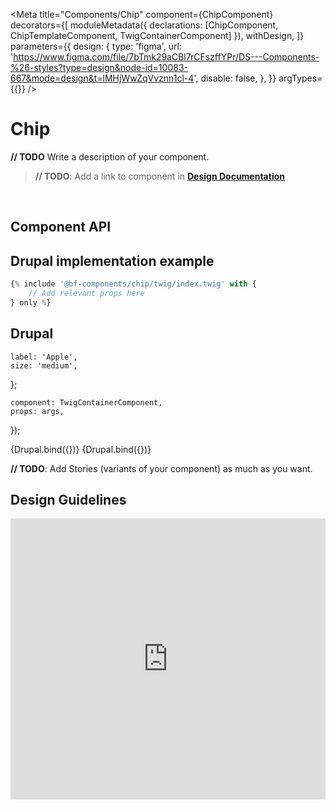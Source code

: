
<Meta
    title="Components/Chip"
    component={ChipComponent}
    decorators={[
        moduleMetadata({ declarations: [ChipComponent, ChipTemplateComponent, TwigContainerComponent] }),
        withDesign,
    ]}
    parameters={{
        design: {
            type: 'figma',
            url: 'https://www.figma.com/file/7bTmk29aCBl7rCFszffYPr/DS---Components-%26-styles?type=design&node-id=10083-667&mode=design&t=lMHjWwZqVvznn1cl-4',
            disable: false,
        },
    }}
    argTypes={{}}
/>

# Chip

**// TODO** Write a description of your component.

> **// TODO**: Add a link to component in **[Design Documentation](https://zeroheight.com/79f1d3365/p/70ccb4--buttons)**

<br />

## Component API

<ArgsTable of={ChipComponent} />

## Drupal implementation example

```jsx
{% include '@bf-components/chip/twig/index.twig' with {
    // Add relevant props here
} only %}
```

## Drupal

    label: 'Apple',
    size: 'medium',
};

    component: TwigContainerComponent,
    props: args,
});

<Canvas withSource="none">
    <Story
        name="Drupal"
        height="300px"
        args={{
            elementPath: 'components/chip/_doc/template.drupal',
            ...commonProps,
        }}
    >
        {Drupal.bind({})}
    </Story>
</Canvas>

<Canvas withSource="none">
    <Story
        name="Drupal - With delete button"
        height="300px"
        args={{
            elementPath: 'components/chip/_doc/template.drupal',
            ...commonProps,
            deleteButton: "alert('You clicked the button')",
        }}
    >
        {Drupal.bind({})}
    </Story>
</Canvas>

**// TODO**: Add Stories (variants of your component) as much as you want.

<!--
For now, Angular components ar not used, so it is hidden by default.

## Angular

  component: ChipTemplateComponent,
  props: args,
});

<Canvas withSource='none'>
    <Story
        name='Angular'
        args={{
            label: 'Chip'
        }}
    >
        {Angular.bind({})}
    </Story>
</Canvas>

## Angular implementation example

Please, read the [Implementation Page](/?path=/docs/implementation-angular--page).
-->

## Design Guidelines

<iframe
    width="100%"
    height="450"
    src="https://www.figma.com/embed?embed_host=share&url=https%3A%2F%2Fwww.figma.com%2Ffile%2F7bTmk29aCBl7rCFszffYPr%2FDS---Components-%2526-styles%3Ftype%3Ddesign%26node-id%3D10083-667%26mode%3Ddesign%26t%3DlMHjWwZqVvznn1cl-4"
    frameBorder="0"
    allowFullScreen
></iframe>
